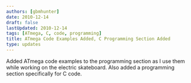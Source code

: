 ```yaml
---
authors: [gbmhunter]
date: 2010-12-14
draft: false
lastUpdated: 2010-12-14
tags: [ATmega, C, code, programming]
title: ATmega Code Examples Added, C Programming Section Added
type: updates
---
```


Added ATmega code examples to the programming section as I use them while working on the electric skateboard. Also added a programming section specifically for C code.
